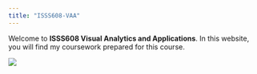```yaml
---
title: "ISSS608-VAA"
---
```


Welcome to **ISSS608 Visual Analytics and Applications**. In this website, you will find my coursework prepared for this course.

![](Hands-on_Ex/Visual.jpg)
